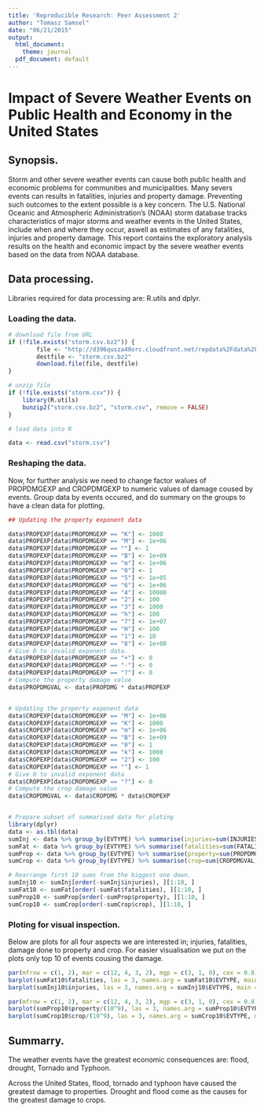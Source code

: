 ```yaml
---
title: 'Reproducible Research: Peer Assessment 2'
author: "Tomasz Samsel"
date: "06/21/2015"
output:
  html_document:
    theme: journal
  pdf_document: default
---
```



# Impact of Severe Weather Events on Public Health and Economy in the United States

## Synopsis.

Storm and other severe weather events can cause both public health and economic problems for communities and municipalities. Many severs events can results in fatalities, injuries and property damage. Preventing such outcomes to the extent possible is a key concern. The U.S. National Oceanic and Atmospheric Administration's (NOAA) storm database tracks characteristics of major storms and weather events in the United States, include when and where they occur, aswell as estimates of any fatalities, injuries and property damage. This report contains the exploratory analysis results on the health and economic impact by the severe weather events based on the data from NOAA database.

## Data processing.

Libraries required for data processing are: R.utils and dplyr.

### Loading the data.

```r
# download file from URL
if (!file.exists("storm.csv.bz2")) {
        file <- "http://d396qusza40orc.cloudfront.net/repdata%2Fdata%2FStormData.csv.bz2"
        destfile <- "storm.csv.bz2"
        download.file(file, destfile)
}

# unzip file
if (!file.exists("storm.csv")) {
    library(R.utils)
    bunzip2("storm.csv.bz2", "storm.csv", remove = FALSE)
}

# load data into R

data <- read.csv("storm.csv")

```

### Reshaping the data.

Now, for further analysis we need to change factor walues of PROPDMGEXP and CROPDMGEXP to numeric values of damage coused by events. Group data by events occured, and do summary on the groups to have a clean data for plotting.

```r
## Updating the property exponent data

data$PROPEXP[data$PROPDMGEXP == "K"] <- 1000
data$PROPEXP[data$PROPDMGEXP == "M"] <- 1e+06
data$PROPEXP[data$PROPDMGEXP == ""] <- 1
data$PROPEXP[data$PROPDMGEXP == "B"] <- 1e+09
data$PROPEXP[data$PROPDMGEXP == "m"] <- 1e+06
data$PROPEXP[data$PROPDMGEXP == "0"] <- 1
data$PROPEXP[data$PROPDMGEXP == "5"] <- 1e+05
data$PROPEXP[data$PROPDMGEXP == "6"] <- 1e+06
data$PROPEXP[data$PROPDMGEXP == "4"] <- 10000
data$PROPEXP[data$PROPDMGEXP == "2"] <- 100
data$PROPEXP[data$PROPDMGEXP == "3"] <- 1000
data$PROPEXP[data$PROPDMGEXP == "h"] <- 100
data$PROPEXP[data$PROPDMGEXP == "7"] <- 1e+07
data$PROPEXP[data$PROPDMGEXP == "H"] <- 100
data$PROPEXP[data$PROPDMGEXP == "1"] <- 10
data$PROPEXP[data$PROPDMGEXP == "8"] <- 1e+08
# Give 0 to invalid exponent data.
data$PROPEXP[data$PROPDMGEXP == "+"] <- 0
data$PROPEXP[data$PROPDMGEXP == "-"] <- 0
data$PROPEXP[data$PROPDMGEXP == "?"] <- 0
# Compute the property damage value
data$PROPDMGVAL <- data$PROPDMG * data$PROPEXP


# Updating the property exponent data
data$CROPEXP[data$CROPDMGEXP == "M"] <- 1e+06
data$CROPEXP[data$CROPDMGEXP == "K"] <- 1000
data$CROPEXP[data$CROPDMGEXP == "m"] <- 1e+06
data$CROPEXP[data$CROPDMGEXP == "B"] <- 1e+09
data$CROPEXP[data$CROPDMGEXP == "0"] <- 1
data$CROPEXP[data$CROPDMGEXP == "k"] <- 1000
data$CROPEXP[data$CROPDMGEXP == "2"] <- 100
data$CROPEXP[data$CROPDMGEXP == ""] <- 1
# Give 0 to invalid exponent data
data$CROPEXP[data$CROPDMGEXP == "?"] <- 0
# Compute the crop damage value
data$CROPDMGVAL <- data$CROPDMG * data$CROPEXP


# Prepare subset of summarised data for ploting
library(dplyr)
data <- as.tbl(data)
sumInj <- data %>% group_by(EVTYPE) %>% summarise(injuries=sum(INJURIES))
sumFat <- data %>% group_by(EVTYPE) %>% summarise(fatalities=sum(FATALITIES))
sumProp <- data %>% group_by(EVTYPE) %>% summarise(property=sum(PROPDMGVAL))
sumCrop <- data %>% group_by(EVTYPE) %>% summarise(crop=sum(CROPDMGVAL))

# Rearrange first 10 sums from the biggest one down.
sumInj10 <- sumInj[order(-sumInj$injuries), ][1:10, ]
sumFat10 <- sumFat[order(-sumFat$fatalities), ][1:10, ]
sumProp10 <- sumProp[order(-sumProp$property), ][1:10, ]
sumCrop10 <- sumCrop[order(-sumCrop$crop), ][1:10, ]
```

### Ploting for visual inspection.

Below are plots for all four aspects we are interested in; injuries, fatalities, damage done to property and crop. For easier visualisation we put on the plots only top 10 of events cousing the damage.

```r

par(mfrow = c(1, 2), mar = c(12, 4, 3, 2), mgp = c(3, 1, 0), cex = 0.8)
barplot(sumFat10$fatalities, las = 3, names.arg = sumFat10$EVTYPE, main = "Weather Events With The Top 10 Highest Fatalities", ylab = "number of fatalities", col = "red")
barplot(sumInj10$injuries, las = 3, names.arg = sumInj10$EVTYPE, main = "Weather Events With the Top 10 Highest Injuries", ylab = "number of injuries", col = "red")

par(mfrow = c(1, 2), mar = c(12, 4, 3, 2), mgp = c(3, 1, 0), cex = 0.8)
barplot(sumProp10$property/(10^9), las = 3, names.arg = sumProp10$EVTYPE, main = "Top 10 Events with Greatest Property Damages", ylab = "Cost of damages ($ billions)", col = "red")
barplot(sumCrop10$crop/(10^9), las = 3, names.arg = sumCrop10$EVTYPE, main = "Top 10 Events With Greatest Crop Damages", ylab = "Cost of damages ($ billions)", col = "red")
```

## Summarry.

The weather events have the greatest economic consequences are: flood, drought, Tornado and Typhoon.

Across the United States, flood, tornado and typhoon have caused the greatest damage to properties. Drought and flood come as the causes for the greatest damage to crops.
